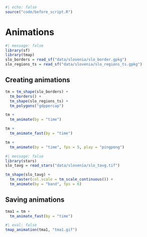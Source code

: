 ```r
#| echo: false
source("code/before_script.R")
```

# Animations {#sec-animations}

<!-- tmap animations are a set of raster graphic images stitched together -->

```r
#| message: false
library(sf)
library(tmap)
slo_borders = read_sf("data/slovenia/slo_border.gpkg")
slo_regions_ts = read_sf("data/slovenia/slo_regions_ts.gpkg")
```

## Creating animations

```r
tm = tm_shape(slo_borders) +
  tm_borders() +
  tm_shape(slo_regions_ts) +
  tm_polygons("gdppercap")
```

```r
tm +
  tm_animate(by = "time")
```

```r
tm +
  tm_animate_fast(by = "time")
```

```r
tm +
  tm_animate(by = "time", fps = 5, play = "pingpong")
```


```r
#| message: false
library(stars)
slo_tavg = read_stars("data/slovenia/slo_tavg.tif")
```

```r
tm_shape(slo_tavg) +
  tm_raster(col.scale = tm_scale_continuous()) +
  tm_animate(by = "band", fps = 6)
```

<!-- passing other arguments to tm_facets (+ ref) -->

## Saving animations

```r
tma1 = tm +
  tm_animate_fast(by = "time")
```

```r
#| eval: false
tmap_animation(tma1, "tma1.gif")
```

<!-- width/height/dpi, scale -->
<!-- also ref to tmap_save -->
